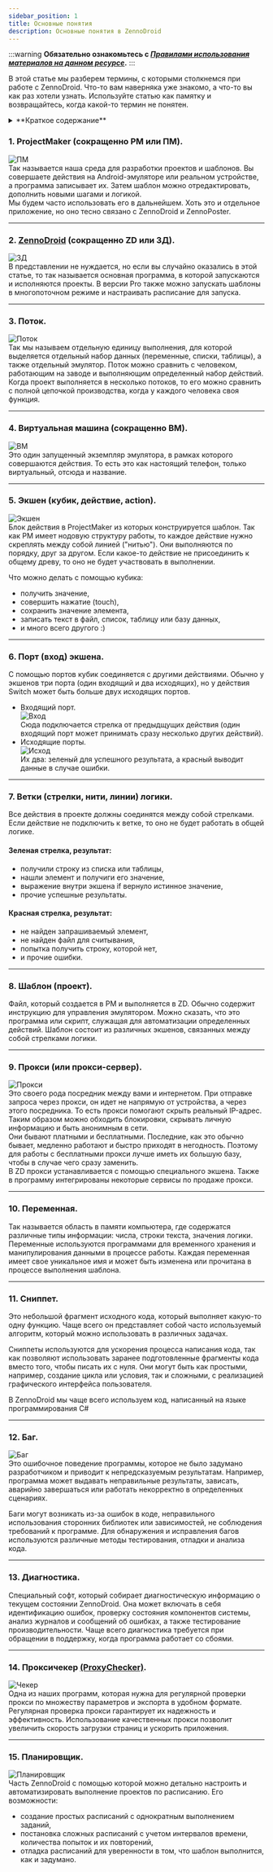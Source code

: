 ```yaml
---
sidebar_position: 1
title: Основные понятия
description: Основные понятия в ZennoDroid
---  
```


:::warning **Обязательно ознакомьтесь с [*Правилами использования материалов на данном ресурсе*](../Disclaimer.mdx).**
:::

В этой статье мы разберем термины, с которыми столкнемся при работе с ZennoDroid. Что-то вам наверняка уже знакомо, а что-то вы как раз хотели узнать. Используйте статью как памятку и возвращайтесь, когда какой-то термин не понятен.  

<details>
<summary>**Краткое содержание**</summary>
<!--All you need is a blank line-->

    + ProjectMaker.
    + ZennoDroid.  
    + Поток.  
    + Виртуальная машина.  
    + Экшен.
    + Порт экшена.
    + Ветки логики.
    + Шаблон.
    + Прокси.
    + Переменная.
    + Сниппет.
    + Баг.
    + Диагностика.
    + Проксичекер.
    + Планировщик.
</details>   

###  1. ProjectMaker (сокращенно PM или ПМ).  
![ПМ](./assets/BasicTerms/BasicTerms_pic1.png)  
Так называется наша среда для разработки проектов и шаблонов. Вы совершаете действия на Android-эмуляторе или реальном устройстве, а программа записывает их. Затем шаблон можно отредактировать, дополнить новыми шагами и логикой.   
Мы будем часто использовать его в дальнейшем.  Хоть это и отдельное приложение, но оно тесно связано с ZennoDroid и ZennoPoster.  
_______________________________________________ 
###  2. [ZennoDroid](https://zennolab.com/ru/products/zennodroid/) (сокращенно ZD или ЗД).  
![ЗД](./assets/BasicTerms/BasicTerms_pic2.png)  
В представлении не нуждается, но если вы случайно оказались в этой статье, то так называется основная программа, в которой запускаются и исполняются проекты. В версии Pro также можно запускать шаблоны в многопоточном режиме и настраивать расписание для запуска.  
_______________________________________________ 
###  3. Поток.  
![Поток](./assets/BasicTerms/BasicTerms_pic5.png)  
Так мы называем отдельную единицу выполнения, для которой выделяется отдельный набор данных (переменные, списки, таблицы), а также отдельный эмулятор. Поток можно сравнить с человеком, работающим на заводе и выполняющим определенный набор действий. Когда проект выполняется в несколько потоков, то его можно сравнить с полной цепочкой производства, когда у каждого человека своя функция.  
_______________________________________________ 
###  4. Виртуальная машина (сокращенно ВМ).  
![ВМ](./assets/BasicTerms/BasicTerms_pic4.png)  
Это один запущенный экземпляр эмулятора, в рамках которого совершаются действия. То есть это как настоящий телефон, только виртуальный, отсюда и название.  
_______________________________________________ 
### 5. Экшен (кубик, действие, action).  
![Экшен](./assets/BasicTerms/BasicTerms_pic3.png)   
Блок действия в ProjectMaker из которых конструируется шаблон. Так как PM имеет нодовую структуру работы, то каждое действие нужно скреплять между собой линией ("нитью"). Они выполняются по порядку, друг за другом. Если какое-то действие не присоединить к общему древу, то оно не будет участвовать в выполнении.  

Что можно делать с помощью кубика:  
- получить значение,
- совершить нажатие (touch),
- сохранить значение элемента,
- записать текст в файл, список, таблицу или базу данных,
- и много всего другого :)  
_______________________________________________  
### 6. Порт (вход) экшена.  
С помощью портов кубик соединяется с другими действиями. Обычно у экшенов три порта (один входящий и два исходящих), но у действия Switch может быть больше двух исходящих портов.  
- Входящий порт.  
![Вход](./assets/BasicTerms/BasicTerms_pic6.png)  
Сюда подключается стрелка от предыдщущих действия (один входящий порт может принимать сразу несколько других действий).  
- Исходящие порты.  
![Исход](./assets/BasicTerms/BasicTerms_pic7.png)    
Их два: зеленый для успешного результата, а красный выводит данные в случае ошибки.  
_______________________________________________  
### 7. Ветки (стрелки, нити, линии) логики.    
Все действия в проекте должны соединятся между собой стрелками. Если действие не подключить к ветке, то оно не будет работать в общей логике.  
#### Зеленая стрелка, результат:  
- получили строку из списка или таблицы,
- нашли элемент и получиги его значение,
- выражение внутри экшена if вернуло истинное значение,
- прочие успешные результаты.  
#### Красная стрелка, результат:  
- не найден запрашиваемый элемент,
- не найден файл для считывания,
- попытка получить строку, которой нет,
- и прочие ошибки.  
_______________________________________________ 
### 8. Шаблон (проект).  
Файл, который создается в PM и выполняется в ZD. Обычно содержит инструкцию для управления эмулятором. Можно сказать, что это программа или скрипт, служащая для автоматизации определенных действий. Шаблон состоит из различных экшенов, связанных между собой стрелками логики.  
_______________________________________________ 
### 9. Прокси (или прокси-сервер).  
![Прокси](./assets/BasicTerms/BasicTerms_pic8.png)   
Это своего рода посредник между вами и интернетом. При отправке запроса через прокси, он идет не напрямую от устройства, а через этого посредника. То есть прокси помогают скрыть реальный IP-адрес. Таким образом можно обходить блокировки, скрывать личную информацию и быть анонимным в сети.  
Они бывают платными и бесплатными. Последние, как это обычно бывает, медленно работают и быстро приходят в негодность. Поэтому для работы с бесплатными прокси лучше иметь их большую базу, чтобы в случае чего сразу заменить.  
В ZD прокси устанавливается с помощью специального экшена. Также в программу интегрированы некоторые сервисы по продаже прокси.  
_______________________________________________ 
### 10. Переменная.  
Так называется область в памяти компьютера, где содержатся различные типы информации: числа, строки текста, значения логики. Переменные используются программами для временного хранения и манипулирования данными в процессе работы. Каждая переменная имеет свое уникальное имя и может быть изменена или прочитана в процессе выполнения шаблона.
_______________________________________________ 
### 11. Сниппет.  
Это небольшой фрагмент исходного кода, который выполняет какую-то одну функцию. Чаще всего он представляет собой часто используемый алгоритм, который можно использовать в различных задачах.  

Сниппеты используются для ускорения процесса написания кода, так как позволяют использовать заранее подготовленные фрагменты кода вместо того, чтобы писать их с нуля. Они могут быть как простыми, например, создание цикла или условия, так и сложными, с реализацией графического интерфейса пользователя.  

В ZennoDroid мы чаще всего используем код, написанный на языке программирования С#
_______________________________________________ 
### 12. Баг.  
![Баг](./assets/BasicTerms/BasicTerms_pic9.jpg)    
Это ошибочное поведение программы, которое не было задумано разработчиком и приводит к непредсказуемым результатам. Например, программа может выдавать неправильные результаты, зависать, аварийно завершаться или работать некорректно в определенных сценариях.  

Баги могут возникать из-за ошибок в коде, неправильного использования сторонних библиотек или зависимостей, не соблюдения требований к программе. Для обнаружения и исправления багов используются различные методы тестирования, отладки и анализа кода.    
_______________________________________________ 
### 13. Диагностика.  
Специальный софт, который собирает диагностическую информацию о текущем состоянии ZennoDroid. Она  может включать в себя идентификацию ошибок, проверку состояния компонентов системы, анализ журналов и сообщений об ошибках, а также тестирование производительности. Чаще всего диагностика требуется при обращении в поддержку, когда программа работает со сбоями.  
_______________________________________________ 
### 14. Проксичекер [(ProxyChecker)](https://zennolab.com/ru/products/zennoproxychecker/).  
![Чекер](./assets/BasicTerms/BasicTerms_pic10.png)  
Одна из наших программ, которая нужна для регулярной проверки прокси по множеству параметров и экспорта в удобном формате. Регулярная проверка прокси гарантирует их надежность и эффективность. Использование качественных прокси позволит увеличить скорость загрузки страниц и ускорить приложения.
_______________________________________________ 
### 15. Планировщик.  
![Планировщик](./assets/BasicTerms/BasicTerms_pic11.png)  
Часть ZennoDroid с помощью которой можно детально настроить и автоматизировать выполнение проектов по расписанию. Его возможности:  
- создание простых расписаний с однократным выполнением заданий,
- постановка сложных расписаний с учетом интервалов времени, количества попыток и их повторений,  
- отладка расписаний для уверенности в том, что шаблон выполнится, как и задумано.


